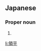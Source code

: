 ==Japanese==
{{ja-kanjitab|りょう|へい}}

===Proper noun===
{{ja-pos|りょうへい|proper}}

# {{given name|male|lang=ja|sort=りょうへい}}

[[li:領平]]